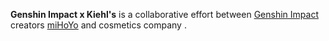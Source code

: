 {{CustomTabs
|tab1 = Overview
|tab2 = Gallery
}}
{{Stub}}
{{Event Infobox
|title      = Genshin Impact × Kiehl's
|type       = Collaboration
|image      = Collaboration Genshin Impact × Kiehl's.png
|country    = China
}}
<!--{{Description|}}-->
'''Genshin Impact x Kiehl's''' is a collaborative effort between [[Genshin Impact]] creators [[miHoYo]] and cosmetics company {{w|Kiehl's}}.
<!--
==Event Details==
===Duration===
* 

===Requirements===
* 

===Summary===
* 

--><!--
==Battle Pass Missions==
{{Battle Pass Missions
|name     = 
|mission1 = {{Color|[Event]}}
|exp1     = 
|mission2 = {{Color|[Event]}}
|exp2     = 
|mission3 = {{Color|[Event]}}
|exp3     = 
}}

==Other Languages==
{{Other Languages
|en      = {{subst:#titleparts:{{subst:PAGENAME}}}}
|zhs     = 
|zhs_rm  = 
|zht     = 
|zht_rm  = 
|zh_tl   = 
|ja      = 
|ja_rm   = 
|ja_tl   = 
|ko      = 
|ko_rm   = 
|ko_tl   = 
|es      = 
|es_tl   = 
|fr      = 
|fr_tl   = 
|ru      = 
|ru_tl   = 
|th      = 
|th_rm   = 
|th_tl   = 
|vi      = 
|vi_tl   = 
|de      = 
|de_tl   = 
|id      = 
|id_tl   = 
|pt      = 
|pt_tl   = 
|tr      = 
|tr_tl   = 
|it      = 
|it_tl   = 
}}

==Change History==
-->